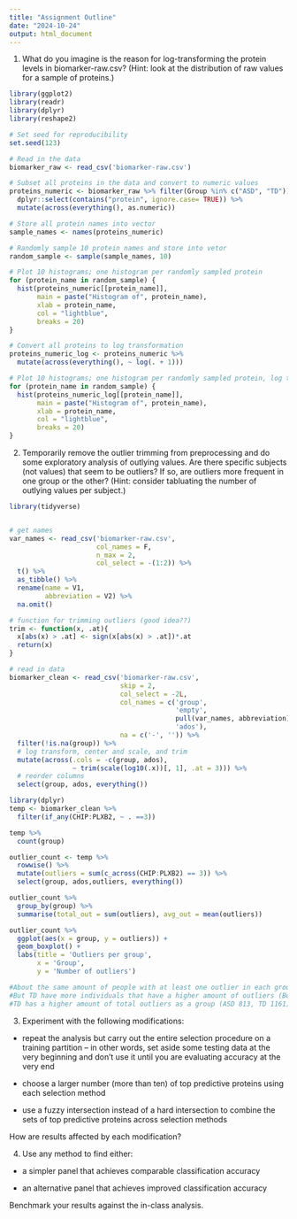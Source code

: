 ```yaml
---
title: "Assignment Outline"
date: "2024-10-24"
output: html_document
---
```


1) What do you imagine is the reason for log-transforming the protein levels in biomarker-raw.csv? (Hint: look at the distribution of raw values for a sample of proteins.)

```r
library(ggplot2)
library(readr)
library(dplyr)
library(reshape2)

# Set seed for reproducibility
set.seed(123)

# Read in the data
biomarker_raw <- read_csv('biomarker-raw.csv')

# Subset all proteins in the data and convert to numeric values
proteins_numeric <- biomarker_raw %>% filter(Group %in% c("ASD", "TD")) %>%
  dplyr::select(contains("protein", ignore.case= TRUE)) %>% 
  mutate(across(everything(), as.numeric))

# Store all protein names into vector
sample_names <- names(proteins_numeric)

# Randomly sample 10 protein names and store into vetor
random_sample <- sample(sample_names, 10)

# Plot 10 histograms; one histogram per randomly sampled protein
for (protein_name in random_sample) {
  hist(proteins_numeric[[protein_name]], 
       main = paste("Histogram of", protein_name),
       xlab = protein_name,                       
       col = "lightblue",                           
       breaks = 20)                                 
}
```
```r
# Convert all proteins to log transformation
proteins_numeric_log <- proteins_numeric %>%
  mutate(across(everything(), ~ log(. + 1)))

# Plot 10 histograms; one histogram per randomly sampled protein, log transformed
for (protein_name in random_sample) {
  hist(proteins_numeric_log[[protein_name]], 
       main = paste("Histogram of", protein_name),
       xlab = protein_name,                       
       col = "lightblue",                           
       breaks = 20)                                 
}
```


2. Temporarily remove the outlier trimming from preprocessing and do some exploratory analysis of outlying values. Are there specific subjects (not values) that seem to be outliers? If so, are outliers more frequent in one group or the other? (Hint: consider tabluating the number of outlying values per subject.)

```r
library(tidyverse)


# get names
var_names <- read_csv('biomarker-raw.csv', 
                      col_names = F, 
                      n_max = 2, 
                      col_select = -(1:2)) %>%
  t() %>%
  as_tibble() %>%
  rename(name = V1, 
         abbreviation = V2) %>%
  na.omit()

# function for trimming outliers (good idea??)
trim <- function(x, .at){
  x[abs(x) > .at] <- sign(x[abs(x) > .at])*.at
  return(x)
}

# read in data
biomarker_clean <- read_csv('biomarker-raw.csv', 
                            skip = 2,
                            col_select = -2L,
                            col_names = c('group', 
                                          'empty',
                                          pull(var_names, abbreviation),
                                          'ados'),
                            na = c('-', '')) %>%
  filter(!is.na(group)) %>%
  # log transform, center and scale, and trim
  mutate(across(.cols = -c(group, ados), 
                ~ trim(scale(log10(.x))[, 1], .at = 3))) %>%
  # reorder columns
  select(group, ados, everything())

library(dplyr)
temp <- biomarker_clean %>% 
  filter(if_any(CHIP:PLXB2, ~ . ==3))

temp %>% 
  count(group)

outlier_count <- temp %>% 
  rowwise() %>%
  mutate(outliers = sum(c_across(CHIP:PLXB2) == 3)) %>% 
  select(group, ados,outliers, everything())

outlier_count %>% 
  group_by(group) %>% 
  summarise(total_out = sum(outliers), avg_out = mean(outliers))

outlier_count %>% 
  ggplot(aes(x = group, y = outliers)) +
  geom_boxplot() +
  labs(title = 'Outliers per group',
       x = 'Group',
       y = 'Number of outliers') 

#About the same amount of people with at least one outlier in each group (ASD 74, TD 77)
#But TD have more individuals that have a higher amount of outliers (Boxplot)
#TD has a higher amount of total outliers as a group (ASD 813, TD 1161) and on average, an individual in TD would have more outliers (TD 15.1, ASD 11)
```

3) Experiment with the following modifications:

- repeat the analysis but carry out the entire selection procedure on a training partition -- in other words, set aside some testing data at the very beginning and don't use it until you are evaluating accuracy at the very end

- choose a larger number (more than ten) of top predictive proteins using each selection method

- use a fuzzy intersection instead of a hard intersection to combine the sets of top predictive proteins across selection methods

How are results affected by each modification?

4) Use any method to find either:

- a simpler panel that achieves comparable classification accuracy

- an alternative panel that achieves improved classification accuracy

Benchmark your results against the in-class analysis.

